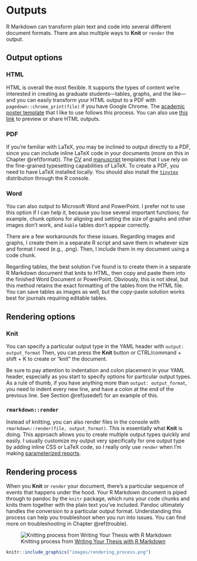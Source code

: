 # Outputs {#output}

R Markdown can transform plain text and code into several different document formats. 
There are also multiple ways to **Knit** or `render` the output.

## Output options

### HTML

HTML is overall the most flexible. 
It supports the types of content we're interested in creating as graduate students---tables, graphs, and the like---and you can easily transform your HTML output to a PDF with `pagedown::chrome_print(file)` if you have Google Chrome.
The [academic poster template](https://github.com/brentthorne/posterdown) that I like to use follows this process.
You can also use [this link](https://htmlpreview.github.io/) to preview or share HTML outputs.

### PDF

If you're familiar with LaTeX, you may be inclined to output directly to a PDF, since you can include inline LaTeX code in your documents (more on this in Chapter \@ref(format)). 
The [CV](https://github.com/mitchelloharawild/vitae) and [manuscript](https://github.com/rosannav/thesis_in_rmarkdown/tree/master/example_thesis) templates that I use rely on the fine-grained typesetting capabilities of LaTeX. 
To create a PDF, you need to have LaTeX installed locally. 
You should also install the [`tinytex`](https://yihui.org/tinytex/) distribution through the R console.

### Word

You can also output to Microsoft Word and PowerPoint. 
I prefer not to use this option if I can help it, because you lose several important functions; for example, chunk options for aligning and setting the size of graphs and other images don't work, and `kable` tables don't appear correctly.

There are a few workarounds for these issues.
Regarding images and graphs, I create them in a separate R script and save them in whatever size and format I need (e.g., .png).
Then, I include them in my document using a code chunk.

Regarding tables, the best solution I've found is to create them in a separate R Markdown document that knits to HTML, then copy and paste them into the finished Word Document or PowerPoint.
Obviously, this is not ideal, but this method retains the exact formatting of the tables from the HTML file.
You can save tables as images as well, but the copy-paste solution works best for journals requiring editable tables.

## Rendering options

### Knit

You can specify a particular output type in the YAML header with `output: output_format`
Then, you can press the **Knit** button or CTRL/command + shift + K to create or "knit" the document. 

Be sure to pay attention to indentation and colon placement in your YAML header, especially as you start to specify options for particular output types. 
As a rule of thumb, if you have anything more than `output: output_format`, you need to indent every new line, and have a colon at the end of the previous line. 
See Section \@ref(usedef) for an example of this.

### `rmarkdown::render`

Instead of knitting, you can also render files in the console with `rmarkdown::render(file, output_format)`. 
This is essentially what **Knit** is doing. 
This approach allows you to create multiple output types quickly and easily. 
I usually customize my output very specifically for one output type by adding inline CSS or LaTeX code, so I really only use `render` when I'm making [parameterized reports](https://rmarkdown.rstudio.com/developer_parameterized_reports.html%23parameter_types%2F).

## Rendering process

When you **Knit** or `render` your document, there's a particular sequence of events that happens under the hood. 
Your R Markdown document is piped through to pandoc by the `knitr` package, which runs your code chunks and knits them together with the plain text you've included. 
Pandoc ultimately handles the conversion to a particular output format. Understanding this process can help you troubleshoot when you run into issues. 
You can find more on troubleshooting in Chapter \@ref(trouble).

![Knitting process from [Writing Your Thesis with R Markdown](https://rosannavanhespen.nl/thesis-in-rmarkdown/)](https://rosannavanhespenresearch.files.wordpress.com/2016/03/pandoc1.png)

```r
knitr::include_graphics("images/rendering_process.png")
```